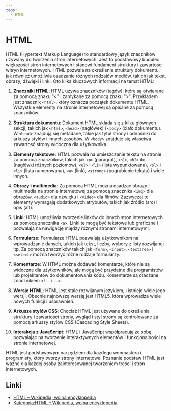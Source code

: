 ```yaml
---
tags:
  - HTML
---
```


# HTML

HTML (Hypertext Markup Language) to standardowy język znaczników używany do tworzenia stron internetowych. Jest to podstawowy budulec większości stron internetowych i stanowi fundament struktury i zawartości witryn internetowych. HTML pozwala na określenie struktury dokumentu, jak również umożliwia osadzanie różnych rodzajów mediów, takich jak tekst, obrazy, dźwięki i linki. Oto kilka kluczowych informacji na temat HTML:

1. **Znaczniki HTML**: HTML używa znaczników (tagów), które są otwierane za pomocą znaku "<" i zamykane za pomocą znaku ">". Przykładem jest znacznik `<html>`, który oznacza początek dokumentu HTML. Wszystkie elementy na stronie internetowej są opisane za pomocą znaczników.

2. **Struktura dokumentu**: Dokument HTML składa się z kilku głównych sekcji, takich jak `<html>`, `<head>` (nagłówek) i `<body>` (ciało dokumentu). W `<head>` znajdują się metadane, takie jak tytuł strony i odnośniki do arkuszy stylów i innych zasobów. W `<body>` znajduje się właściwa zawartość strony widoczna dla użytkownika.

3. **Elementy tekstowe**: HTML pozwala na umieszczanie tekstu na stronie za pomocą znaczników, takich jak `<p>` (paragraf), `<h1>`, `<h2>` itd. (nagłówki różnych poziomów), `<ul>` i `<li>` (lista wypunktowana), `<ol>` i `<li>` (lista numerowana), `<a>` (link), `<strong>` (pogrubienie tekstu) i wiele innych.

4. **Obrazy i multimedia**: Za pomocą HTML można osadzać obrazy i multimedia na stronie internetowej za pomocą znacznika `<img>` dla obrazów, `<audio>` dla dźwięku i `<video>` dla filmów. Zazwyczaj te elementy wymagają dodatkowych atrybutów, takich jak źródło (src) i opis (alt).

5. **Linki**: HTML umożliwia tworzenie linków do innych stron internetowych za pomocą znacznika `<a>`. Linki te mogą być tekstowe lub graficzne i pozwalają na nawigację między różnymi stronami internetowymi.

6. **Formularze**: Formularze HTML pozwalają użytkownikom na wprowadzanie danych, takich jak tekst, liczby, wybory z listy rozwijanej itp. Za pomocą znaczników takich jak `<form>`, `<input>`, `<textarea>` i `<select>` można tworzyć różne rodzaje formularzy.

7. **Komentarze**: W HTML można dodawać komentarze, które nie są widoczne dla użytkowników, ale mogą być przydatne dla programistów lub projektantów do dokumentowania kodu. Komentarze są otaczane znacznikiem `<!--` i `-->`.

8. **Wersje HTML**: HTML jest stale rozwijanym językiem, i istnieje wiele jego wersji. Obecnie najnowszą wersją jest HTML5, która wprowadza wiele nowych funkcji i usprawnień.

9. **Arkusze stylów CSS**: Chociaż HTML jest używane do określenia struktury i zawartości strony, wygląd i styl strony są kontrolowane za pomocą arkuszy stylów CSS (Cascading Style Sheets).

10. **Interakcja z JavaScript**: HTML i JavaScript współpracują ze sobą, pozwalając na tworzenie interaktywnych elementów i funkcjonalności na stronie internetowej.

HTML jest podstawowym narzędziem dla każdego webmastera i programisty, który tworzy strony internetowe. Poznanie podstaw HTML jest ważne dla każdej osoby zainteresowanej tworzeniem treści i stron internetowych.

## Linki

- [HTML – Wikipedia, wolna encyklopedia](https://pl.wikipedia.org/wiki/HTML)
- [Kategoria:HTML – Wikipedia, wolna encyklopedia](https://pl.wikipedia.org/wiki/Kategoria:HTML)
